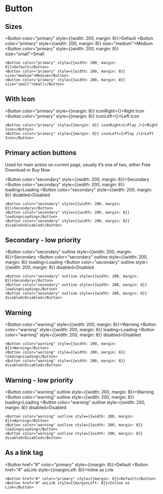 
# Button

## Sizes

<Button color="primary" style={{width: 200, margin: 8}}>Default</Button>
<Button color="primary" style={{width: 200, margin: 8}} size="medium">Medium</Button>
<Button color="primary" style={{width: 200, margin: 8}} size="small">Small</Button>

```
<Button color="primary" style={{width: 200, margin: 8}}>Default</Button>
<Button color="primary" style={{width: 200, margin: 8}} size="medium">Medium</Button>
<Button color="primary" style={{width: 200, margin: 8}} size="small">Small</Button>
```

## With Icon

<Button color="primary" style={{margin: 8}} iconRight={<Play />}>Right Icon</Button>
<Button color="primary" style={{margin: 8}} iconLeft={<Play />}>Left Icon</Button>

```
<Button color="primary" style={{margin: 8}} iconRight={<Play />}>Right Icon</Button>
<Button color="primary" style={{margin: 8}} iconLeft={<Play />}>Left Icon</Button>
```

## Primary action buttons

Used for main action on current page, usually it’s one of two, either Free Download or Buy Now

<Button color="secondary" style={{width: 200, margin: 8}}>Secondary</Button>
<Button color="secondary" style={{width: 200, margin: 8}} loading>Loading</Button>
<Button color="secondary" style={{width: 200, margin: 8}} disabled>Disabled</Button>

```
<Button color="secondary" style={{width: 200, margin: 8}}>Secondary</Button>
<Button color="secondary" style={{width: 200, margin: 8}} loading>Loading</Button>
<Button color="secondary" style={{width: 200, margin: 8}} disabled>Disabled</Button>
```

## Secondary - low priority

<Button color="secondary" outline style={{width: 200, margin: 8}}>Secondary</Button>
<Button color="secondary" outline style={{width: 200, margin: 8}} loading>Loading</Button>
<Button color="secondary" outline style={{width: 200, margin: 8}} disabled>Disabled</Button>

```
<Button color="secondary" outline style={{width: 200, margin: 8}}>Secondary</Button>
<Button color="secondary" outline style={{width: 200, margin: 8}} loading>Loading</Button>
<Button color="secondary" outline style={{width: 200, margin: 8}} disabled>Disabled</Button>
```

## Warning

<Button color="warning" style={{width: 200, margin: 8}}>Warning</Button>
<Button color="warning" style={{width: 200, margin: 8}} loading>Loading</Button>
<Button color="warning" style={{width: 200, margin: 8}} disabled>Disabled</Button>

```
<Button color="warning" style={{width: 200, margin: 8}}>Warning</Button>
<Button color="warning" style={{width: 200, margin: 8}} loading>Loading</Button>
<Button color="warning" style={{width: 200, margin: 8}} disabled>Disabled</Button>
```

## Warning - low priority

<Button color="warning" outline style={{width: 200, margin: 8}}>Warning</Button>
<Button color="warning" outline style={{width: 200, margin: 8}} loading>Loading</Button>
<Button color="warning" outline style={{width: 200, margin: 8}} disabled>Disabled</Button>

```
<Button color="warning" outline style={{width: 200, margin: 8}}>Warning</Button>
<Button color="warning" outline style={{width: 200, margin: 8}} loading>Loading</Button>
<Button color="warning" outline style={{width: 200, margin: 8}} disabled>Disabled</Button>
```

## As a link tag

<Button href="#" color="primary" style={{margin: 8}}>Default</Button>
<Button href="#" asLink style={{marginLeft: 8}}>Inline as Link</Button>

```
<Button href="#" color="primary" style={{margin: 8}}>Default</Button>
<Button href="#" asLink style={{marginLeft: 8}}>Inline as Link</Button>
```